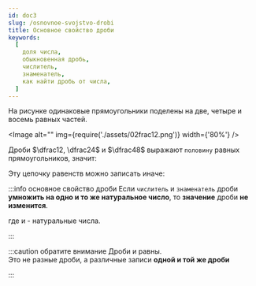 ```yaml
---
id: doc3
slug: /osnovnoe-svojstvo-drobi
title: Основное свойство дроби
keywords:
  [
    доля числа,
    обыкновенная дробь,
    числитель,
    знаменатель,
    как найти дробь от числа,
  ]
---
```



На рисунке одинаковые прямоугольники поделены на две, четыре и восемь равных частей. <br />

<Image alt="" img={require('./assets/02frac12.png')} width={'80%'} />

Дроби $\dfrac12, \dfrac24$ и $\dfrac48$ выражают `половину` равных прямоугольников, значит:

<TeX math="\dfrac12 = \dfrac24=\dfrac48." block />

Эту цепочку равенств можно записать иначе: <TeX math="\dfrac12 = \dfrac{1\cdot \textcolor{red}{2}}{2 \cdot \textcolor{red}{2}}=\dfrac{1 \cdot \textcolor{red}{4}}{2 \cdot \textcolor{red}{4}}." block />

:::info основное свойство дроби
Если `числитель` и `знаменатель` дроби **умножить на одно и то же натуральное число**, то **значение** дроби **не изменится**.

<TeX math="\dfrac{k}{m} = \dfrac{k \cdot n}{m \cdot n}," block />
где <TeX math="k, m" /> и <TeX math="n" /> - натуральные числа.

:::

:::caution обратите внимание
Дроби <TeX math="\dfrac12, \dfrac24"  /> и <TeX math="\dfrac48"  /> равны.<br /> Это не разные дроби, а различные записи **одной и той же дроби** <TeX math="\dfrac12." />

:::
